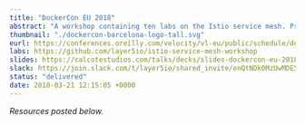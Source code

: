---
title: "DockerCon EU 2018"
abstract: "A workshop containing ten labs on the Istio service mesh. Presented at DockerCon EU 2018."
thumbnail: "./dockercon-barcelona-logo-tall.svg"
eurl: https://conferences.oreilly.com/velocity/vl-eu/public/schedule/detail/70506
labs: https://github.com/layer5io/istio-service-mesh-workshop
slides: https://calcotestudios.com/talks/decks/slides-dockercon-eu-2018-using-istio-workshop.html
slack: https://join.slack.com/t/layer5io/shared_invite/enQtNDk0MzUwMDE5MDkzLTA5ODUzNjNjOTBjMGIxM2JjOGNiM2E2YTM0OTU3NzBiOTA3NjFlMWUwOTU0MjgzMzVhMDNlZDcxYjcxYmJkYjc
status: "delivered"
date: 2018-03-21 12:15:05 +0000
---

<p>
  <i>Resources posted below.</i>
</p>

